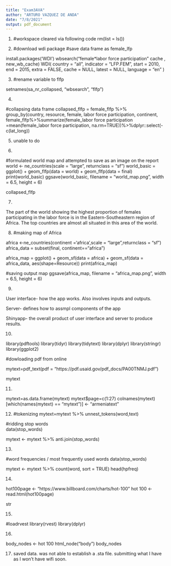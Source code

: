 ```yaml
---
title: "Exam3AVA"
author: "ARTURO VAZQUEZ DE ANDA"
date: "7/8/2021"
output: pdf_document
---
```


1.
#workspace cleared via following code
rm(list = ls())

2. 
#download wdi package
#save data frame as female_lfp

install.packages('WDI')
wbsearch("female*labor force participation" cache , new_wb_cache)
 WDI(
      country = "all",
      indicator = "LFP.FEM",
      start = 2010,
      end = 2015,
      extra = FALSE,
      cache = NULL,
      latest = NULL,
      language = "en"
  )



3. 
#rename variable to flfp

setnames(sa_nr_collapsed, "wbsearch", "flfp")

4.

#collapsing data frame
collapsed_flfp = female_flfp %>%
group_by(country, resource, female, labor force participation, continent, female_flfp%>%summarize(female_labor force participation =mean(female_labor force participation, na.rm=TRUE))%>%dplyr::select(-c(lat_long))



5.
unable to do

6. 

#formulated world map and attempted to save as an image on the report
world <- ne_countries(scale = "large", returnclass = "sf")
world_basic = ggplot() + geom_flfp(data = world) + geom_flfp(data = final)
print(world_basic)
ggsave(world_basic, filename = "world_map.png", width = 6.5, height = 6)



collapsed_flfp




7.

The part of the world showing the highest proportion of females participating in the labor force is in the Eastern-Southeastern region of Africa. The top countries are almost all situated in this area of the world.



8.
#making map of Africa

africa <-ne_countries(continent ='africa',scale = "large",returnclass = "sf")
africa_data = subset(final, continent=="africa")

africa_map = ggplot() +
geom_sf(data = africa) +
geom_sf(data = africa_data, aes(shape=Resource))
print(africa_map)


#saving output map
ggsave(africa_map, filename = "africa_map.png", width = 6.5, height = 6)




9.

User interface- how the app works. Also involves inputs and outputs.

Server- defines how to assmpl components of the app

Shinyapp- the overall product of user interface and server to produce results.




10.

library(pdftools)
library(tidyr)
library(tidytext)
library(dplyr)
library(stringr)
library(ggplot2)

#dowloading pdf from online

mytext=pdf_text(pdf = "https://pdf.usaid.gov/pdf_docs/PA00TNMJ.pdf")

mytext





11.

mytext=as.data.frame(mytext)
mytext$page=c(1:27)
colnames(mytext)[which(names(mytext) == "mytext")] <- "armeniatext"



12.
#tokenizing
mytext=mytext %>%
  unnest_tokens(word,text)
  
#ridding stop words  
data(stop_words)

mytext <- mytext %>%
  anti.join(stop_words)


13.

#word frequencies / most frequently used words
data(stop_words)

mytext <- mytext %>%
count(word, sort = TRUE)
head(hpfreq)


14.


hot100page <- "https://www.billboard.com/charts/hot-100"
hot 100 <- read.html(hot100page)

str


15.

#loadrvest
library(rvest)
library(dplyr)

16.

body_nodes <- hot 100
html_node("body")
body_nodes



17. saved data. was not able to establish a .sta file. submitting what I have as I won't have wifi soon.